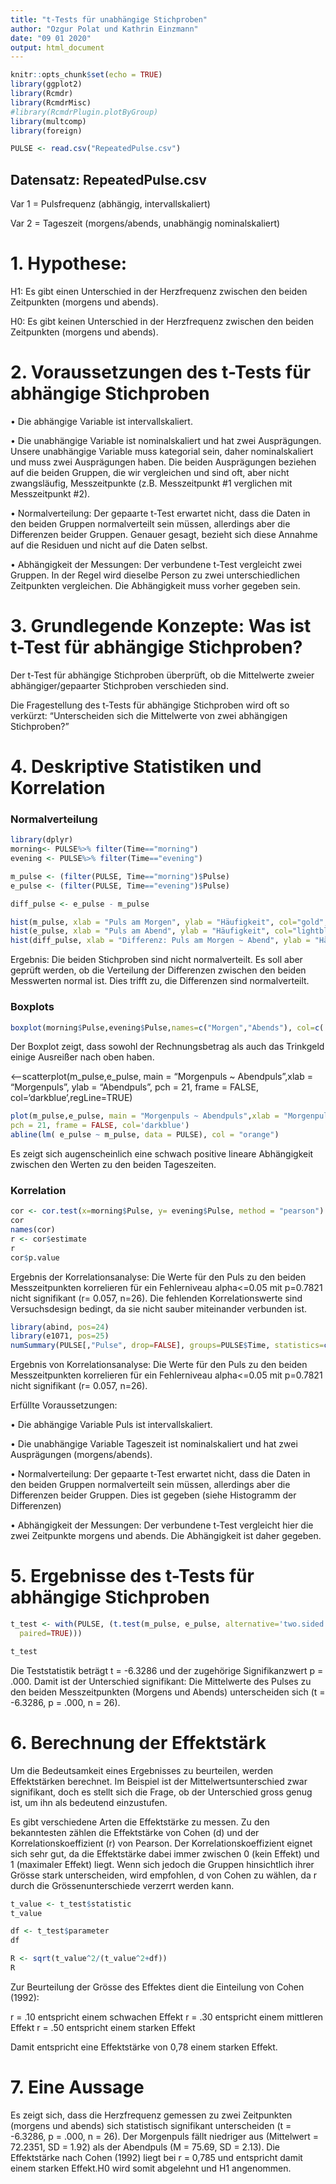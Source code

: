 ---
title: "t-Tests für unabhängige Stichproben"
author: "Ozgur Polat und Kathrin Einzmann"
date: "09 01 2020"
output: html_document
---

```{r setup, include=FALSE}
knitr::opts_chunk$set(echo = TRUE)
library(ggplot2)
library(Rcmdr)
library(RcmdrMisc)
#library(RcmdrPlugin.plotByGroup)
library(multcomp)
library(foreign)

PULSE <- read.csv("RepeatedPulse.csv")

```

## Datensatz: RepeatedPulse.csv

Var 1 = Pulsfrequenz (abhängig, intervallskaliert)

Var 2 = Tageszeit (morgens/abends, unabhängig nominalskaliert)

1. Hypothese:
==============

H1: Es gibt einen Unterschied in der Herzfrequenz zwischen den beiden Zeitpunkten (morgens und abends). 

H0: Es gibt keinen Unterschied in der Herzfrequenz zwischen den beiden Zeitpunkten (morgens und abends).


2.	Voraussetzungen des t-Tests für abhängige Stichproben
=========================================================

• Die abhängige Variable ist intervallskaliert.

• Die unabhängige Variable ist nominalskaliert und hat zwei Ausprägungen. Unsere unabhängige Variable muss kategorial sein, daher nominalskaliert und muss zwei Ausprägungen haben. Die beiden Ausprägungen beziehen auf die beiden Gruppen, die wir vergleichen und sind oft, aber nicht zwangsläufig, Messzeitpunkte (z.B. Messzeitpunkt #1 verglichen mit Messzeitpunkt #2). 

• Normalverteilung: Der gepaarte t-Test erwartet nicht, dass die Daten in den beiden Gruppen normalverteilt sein müssen, allerdings aber die Differenzen beider Gruppen. Genauer gesagt, bezieht sich diese Annahme auf die Residuen und nicht auf die Daten selbst. 

• Abhängigkeit der Messungen: Der verbundene t-Test vergleicht zwei Gruppen. In der Regel wird dieselbe Person zu zwei unterschiedlichen Zeitpunkten vergleichen. Die Abhängigkeit muss vorher gegeben sein. 

3.	Grundlegende Konzepte: Was ist t-Test für abhängige Stichproben?
====================================================================

Der t-Test für abhängige Stichproben überprüft, ob die Mittelwerte zweier abhängiger/gepaarter Stichproben verschieden sind.

Die Fragestellung des t-Tests für abhängige Stichproben wird oft so verkürzt: "Unterscheiden sich die Mittelwerte von zwei abhängigen Stichproben?"

4.	Deskriptive Statistiken und Korrelation
===========================================

### Normalverteilung
```{r}
library(dplyr)
morning<- PULSE%>% filter(Time=="morning")
evening <- PULSE%>% filter(Time=="evening")

m_pulse <- (filter(PULSE, Time=="morning")$Pulse)
e_pulse <- (filter(PULSE, Time=="evening")$Pulse)

diff_pulse <- e_pulse - m_pulse

hist(m_pulse, xlab = "Puls am Morgen", ylab = "Häufigkeit", col="gold", nclass = 5)
hist(e_pulse, xlab = "Puls am Abend", ylab = "Häufigkeit", col="lightblue", nclass = 5)
hist(diff_pulse, xlab = "Differenz: Puls am Morgen ~ Abend", ylab = "Häufigkeit", col = "pink", nclass = 5)

```

Ergebnis: Die beiden Stichproben sind nicht normalverteilt. Es soll aber geprüft werden, ob die Verteilung der Differenzen zwischen den beiden Messwerten normal ist. Dies trifft zu, die Differenzen sind normalverteilt.

### Boxplots
```{r}

boxplot(morning$Pulse,evening$Pulse,names=c("Morgen","Abends"), col=c('powderblue', 'mistyrose'),main="Puls")

```
Der Boxplot zeigt, dass sowohl der Rechnungsbetrag als auch das Trinkgeld einige Ausreißer nach oben haben.

<--scatterplot(m_pulse,e_pulse, main = "Morgenpuls ~ Abendpuls",xlab = "Morgenpuls", ylab = "Abendpuls",
pch = 21, frame = FALSE, col='darkblue',regLine=TRUE)

```{r}

plot(m_pulse,e_pulse, main = "Morgenpuls ~ Abendpuls",xlab = "Morgenpuls", ylab = "Abendpuls",
pch = 21, frame = FALSE, col='darkblue')
abline(lm( e_pulse ~ m_pulse, data = PULSE), col = "orange")

```
Es zeigt sich augenscheinlich eine schwach positive lineare Abhängigkeit zwischen den Werten zu den beiden Tageszeiten.

### Korrelation

```{r}
cor <- cor.test(x=morning$Pulse, y= evening$Pulse, method = "pearson")
cor
names(cor)
r <- cor$estimate
r
cor$p.value

```

Ergebnis der Korrelationsanalyse: Die Werte für den Puls zu den beiden Messzeitpunkten korrelieren für ein Fehlerniveau alpha<=0.05 mit p=0.7821 nicht signifikant (r= 0.057, n=26). Die fehlenden Korrelationswerte sind Versuchsdesign bedingt, da sie nicht sauber miteinander verbunden ist.

```{r}
library(abind, pos=24)
library(e1071, pos=25)
numSummary(PULSE[,"Pulse", drop=FALSE], groups=PULSE$Time, statistics=c("mean", "sd", "IQR", "quantiles", "skewness", "kurtosis"), quantiles=c(0,.25,.5,.75,1), type="2")

```

Ergebnis von Korrelationsanalyse: Die Werte für den Puls zu den beiden Messzeitpunkten korrelieren für ein Fehlerniveau alpha<=0.05 mit p=0.7821 nicht signifikant (r= 0.057, n=26).

Erfüllte Voraussetzungen:

• Die abhängige Variable Puls ist intervallskaliert. 

• Die unabhängige Variable Tageszeit ist nominalskaliert und hat zwei Ausprägungen (morgens/abends). 

• Normalverteilung: Der gepaarte t-Test erwartet nicht, dass die Daten in den beiden Gruppen normalverteilt sein müssen, allerdings aber die Differenzen beider Gruppen. Dies ist gegeben (siehe Histogramm der Differenzen)

• Abhängigkeit der Messungen: Der verbundene t-Test vergleicht hier die zwei Zeitpunkte morgens und abends. Die Abhängigkeit ist daher gegeben.

5.	Ergebnisse des t-Tests für abhängige Stichproben
====================================================

```{r}
t_test <- with(PULSE, (t.test(m_pulse, e_pulse, alternative='two.sided', conf.level=.95, 
  paired=TRUE)))

t_test

```
Die Teststatistik beträgt t = -6.3286 und der zugehörige Signifikanzwert p = .000. Damit ist der Unterschied signifikant: Die Mittelwerte des Pulses zu den beiden Messzeitpunkten (Morgens und Abends) unterscheiden sich (t = -6.3286, p = .000, n = 26).

6.	Berechnung der Effektstärk
==============================

Um die Bedeutsamkeit eines Ergebnisses zu beurteilen, werden Effektstärken berechnet. Im Beispiel ist der Mittelwertsunterschied zwar signifikant, doch es stellt sich die Frage, ob der Unterschied gross genug ist, um ihn als bedeutend einzustufen.

Es gibt verschiedene Arten die Effektstärke zu messen. Zu den bekanntesten zählen die Effektstärke von Cohen (d) und der Korrelationskoeffizient (r) von Pearson. Der Korrelationskoeffizient eignet sich sehr gut, da die Effektstärke dabei immer zwischen 0 (kein Effekt) und 1 (maximaler Effekt) liegt. Wenn sich jedoch die Gruppen hinsichtlich ihrer Grösse stark unterscheiden, wird empfohlen, d von Cohen zu wählen, da r durch die Grössenunterschiede verzerrt werden kann.

```{r}
t_value <- t_test$statistic
t_value

df <- t_test$parameter
df

R <- sqrt(t_value^2/(t_value^2+df))
R

```
Zur Beurteilung der Grösse des Effektes dient die Einteilung von Cohen (1992):

r = .10 entspricht einem schwachen Effekt
r = .30 entspricht einem mittleren Effekt
r = .50 entspricht einem starken Effekt

Damit entspricht eine Effektstärke von 0,78 einem starken Effekt.


7.	Eine Aussage
================
Es zeigt sich, dass die Herzfrequenz gemessen zu zwei Zeitpunkten (morgens und abends) sich statistisch signifikant unterscheiden (t = -6.3286, p = .000, n = 26). Der Morgenpuls fällt niedriger aus (Mittelwert = 72.2351, SD = 1.92) als der Abendpuls (M = 75.69, SD = 2.13). Die Effektstärke nach Cohen (1992) liegt bei r = 0,785 und entspricht damit einem starken Effekt.H0 wird somit abgelehnt und H1 angenommen.



